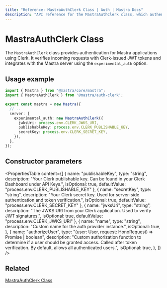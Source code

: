 ```yaml
---
title: "Reference: MastraAuthClerk Class | Auth | Mastra Docs"
description: "API reference for the MastraAuthClerk class, which authenticates Mastra applications using Clerk authentication."
---
```


# MastraAuthClerk Class

The `MastraAuthClerk` class provides authentication for Mastra applications using Clerk. It verifies incoming requests with Clerk-issued JWT tokens and integrates with the Mastra server using the `experimental_auth` option.

## Usage example

```typescript title="src/mastra/index.ts" showLineNumbers copy
import { Mastra } from "@mastra/core/mastra";
import { MastraAuthClerk } from '@mastra/auth-clerk';

export const mastra = new Mastra({
  // ..
  server: {
    experimental_auth: new MastraAuthClerk({
      jwksUri: process.env.CLERK_JWKS_URI,
      publishableKey: process.env.CLERK_PUBLISHABLE_KEY,
      secretKey: process.env.CLERK_SECRET_KEY,
    }),
  },
});
```

## Constructor parameters

<PropertiesTable
  content={[
    {
      name: "publishableKey",
      type: "string",
      description: "Your Clerk publishable key. Can be found in your Clerk Dashboard under API Keys.",
      isOptional: true,
      defaultValue: "process.env.CLERK_PUBLISHABLE_KEY"
    },
    {
      name: "secretKey",
      type: "string",
      description: "Your Clerk secret key. Used for server-side authentication and token verification.",
      isOptional: true,
      defaultValue: "process.env.CLERK_SECRET_KEY"
    },
    {
      name: "jwksUri",
      type: "string",
      description: "The JWKS URI from your Clerk application. Used to verify JWT signatures.",
      isOptional: true,
      defaultValue: "process.env.CLERK_JWKS_URI"
    },
    {
      name: "name",
      type: "string",
      description: "Custom name for the auth provider instance.",
      isOptional: true,
    },
    {
      name: "authorizeUser",
      type: "(user: User, request: HonoRequest) => Promise<boolean> | boolean",
      description: "Custom authorization function to determine if a user should be granted access. Called after token verification. By default, allows all authenticated users.",
      isOptional: true,
    },
  ]}
/>

## Related

[MastraAuthClerk Class](/docs/auth/clerk)

